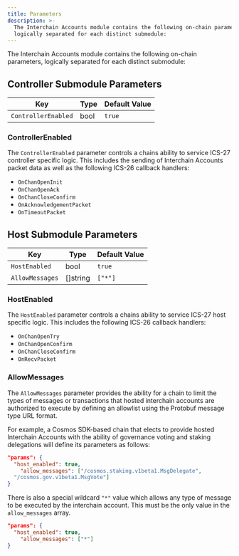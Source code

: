 ```yaml
---
title: Parameters
description: >-
  The Interchain Accounts module contains the following on-chain parameters,
  logically separated for each distinct submodule:
---
```

The Interchain Accounts module contains the following on-chain parameters, logically separated for each distinct submodule:

## Controller Submodule Parameters

| Key                 | Type | Default Value |
| ------------------- | ---- | ------------- |
| `ControllerEnabled` | bool | `true`        |

### ControllerEnabled

The `ControllerEnabled` parameter controls a chains ability to service ICS-27 controller specific logic. This includes the sending of Interchain Accounts packet data as well as the following ICS-26 callback handlers:

* `OnChanOpenInit`
* `OnChanOpenAck`
* `OnChanCloseConfirm`
* `OnAcknowledgementPacket`
* `OnTimeoutPacket`

## Host Submodule Parameters

| Key             | Type      | Default Value |
| --------------- | --------- | ------------- |
| `HostEnabled`   | bool      | `true`        |
| `AllowMessages` | \[]string | `["*"]`       |

### HostEnabled

The `HostEnabled` parameter controls a chains ability to service ICS-27 host specific logic. This includes the following ICS-26 callback handlers:

* `OnChanOpenTry`
* `OnChanOpenConfirm`
* `OnChanCloseConfirm`
* `OnRecvPacket`

### AllowMessages

The `AllowMessages` parameter provides the ability for a chain to limit the types of messages or transactions that hosted interchain accounts are authorized to execute by defining an allowlist using the Protobuf message type URL format.

For example, a Cosmos SDK-based chain that elects to provide hosted Interchain Accounts with the ability of governance voting and staking delegations will define its parameters as follows:

```json
"params": {
  "host_enabled": true,
    "allow_messages": ["/cosmos.staking.v1beta1.MsgDelegate",
  "/cosmos.gov.v1beta1.MsgVote"]
}
```

There is also a special wildcard `"*"` value which allows any type of message to be executed by the interchain account. This must be the only value in the `allow_messages` array.

```json
"params": {
  "host_enabled": true,
    "allow_messages": ["*"]
}
```
